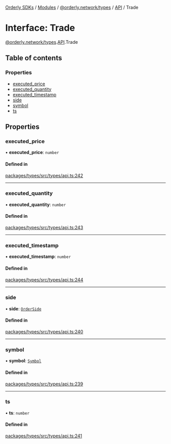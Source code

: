 [Orderly SDKs](/sdks/tech-doc/README) / [Modules](/sdks/tech-doc/modules) / [@orderly.network/types](/sdks/tech-doc/modules/orderly_network_types) / [API](/sdks/tech-doc/modules/orderly_network_types.API) / Trade

# Interface: Trade

[@orderly.network/types](/sdks/tech-doc/modules/orderly_network_types).[API](/sdks/tech-doc/modules/orderly_network_types.API).Trade

## Table of contents

### Properties

- [executed\_price](/sdks/tech-doc/interfaces/orderly_network_types.API.Trade#executed_price)
- [executed\_quantity](/sdks/tech-doc/interfaces/orderly_network_types.API.Trade#executed_quantity)
- [executed\_timestamp](/sdks/tech-doc/interfaces/orderly_network_types.API.Trade#executed_timestamp)
- [side](/sdks/tech-doc/interfaces/orderly_network_types.API.Trade#side)
- [symbol](/sdks/tech-doc/interfaces/orderly_network_types.API.Trade#symbol)
- [ts](/sdks/tech-doc/interfaces/orderly_network_types.API.Trade#ts)

## Properties

### executed\_price

• **executed\_price**: `number`

#### Defined in

[packages/types/src/types/api.ts:242](https://github.com/OrderlyNetwork/js-sdk/blob/91fd031/packages/types/src/types/api.ts#L242)

___

### executed\_quantity

• **executed\_quantity**: `number`

#### Defined in

[packages/types/src/types/api.ts:243](https://github.com/OrderlyNetwork/js-sdk/blob/91fd031/packages/types/src/types/api.ts#L243)

___

### executed\_timestamp

• **executed\_timestamp**: `number`

#### Defined in

[packages/types/src/types/api.ts:244](https://github.com/OrderlyNetwork/js-sdk/blob/91fd031/packages/types/src/types/api.ts#L244)

___

### side

• **side**: [`OrderSide`](../enums/orderly_network_types.OrderSide)

#### Defined in

[packages/types/src/types/api.ts:240](https://github.com/OrderlyNetwork/js-sdk/blob/91fd031/packages/types/src/types/api.ts#L240)

___

### symbol

• **symbol**: [`Symbol`](orderly_network_types.API.Symbol)

#### Defined in

[packages/types/src/types/api.ts:239](https://github.com/OrderlyNetwork/js-sdk/blob/91fd031/packages/types/src/types/api.ts#L239)

___

### ts

• **ts**: `number`

#### Defined in

[packages/types/src/types/api.ts:241](https://github.com/OrderlyNetwork/js-sdk/blob/91fd031/packages/types/src/types/api.ts#L241)
